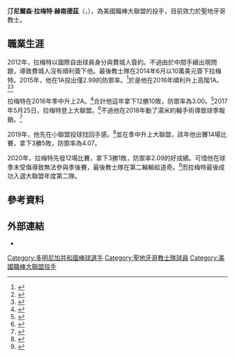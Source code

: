 {{Infobox baseball biography
| name        = 汀尼爾森·拉梅特<br />Dinelson Lamet
| image       = File:Dinelson Lamet pitching for the San Diego Padres in 2017 (Cropped).jpg
| image_size  = 250
| caption     = 2017年的拉梅特
| team        = 聖地牙哥教士
| number      = 29
| position    = [[投手|投手]]
| birth_date  = {{birth date and age|mf=yes|1992|7|18}}
| birth_place = {{DOM}}[[聖地牙哥省|聖地牙哥省]][[聖地牙哥_(多明尼加)|聖地牙哥]]
| bats        = 右
| throws      = 右
| debutleague = 美國職棒大聯盟
| debutdate   = 5月25日
| debutyear   = 2017年
| debutteam   = 聖地牙哥教士
| statyear    = 2020年球季
| statleague  = 美國職棒大聯盟
| stat1label  = 勝敗投數
| stat1value  = 15–18
| stat2label  = [[防禦率|防禦率]]
| stat2value  = 3.86
| stat3label  = [[三振|三振]]
| stat3value  = 394
| teams =
* [[聖地牙哥教士|聖地牙哥教士]] ({{mlby|2017}},{{mlby|2019}}–)
|highlights=
* [[MLB最佳陣容|大聯盟年度第二隊]] (2020)
}}
'''汀尼爾森·拉梅特·赫南德茲'''（{{lang-es|Dinelson Lamet Hernandez}}，{{bd|1992年|7月18日|}}），為美國職棒大聯盟的投手，目前效力於聖地牙哥教士。
==職業生涯==
2012年，拉梅特以國際自由球員身分與費城人簽約。不過由於中間手續出現問題，導致費城人沒有順利簽下他。最後教士隊在2014年6月以10萬美元簽下拉梅特。2015年，他在1A投出僅2.99的防禦率。<ref>{{cite web|url=http://www.sandiegouniontribune.com/sports/padres/sd-sp-padres-lamet-20170524-story.html|title=Dinelson Lamet, once an unheralded prospect, arrives on major league stage|first=Dennis|last=Lin|work=The San Diego Union-Tribune|date=May 24, 2017|accessdate=May 25, 2017|archive-date=2018-09-06|archive-url=https://web.archive.org/web/20180906173825/http://www.sandiegouniontribune.com/sports/padres/sd-sp-padres-lamet-20170524-story.html|dead-url=no}}</ref>於是他在2016年順利升上高階1A。<ref>{{cite web|url=http://eastvillagetimes.com/2016/05/padres-minors-dinelson-lamet-name-remember/|title=Padres Minors: Dinelson Lamet- A Name to Remember|work=East Village Times|date=May 1, 2016|accessdate=August 12, 2016|archive-date=2017-07-14|archive-url=https://web.archive.org/web/20170714224813/http://eastvillagetimes.com/2016/05/padres-minors-dinelson-lamet-name-remember/|dead-url=no}}</ref><ref>{{cite web|url=http://www.sandiegouniontribune.com/news/2016/may/14/padres-prospect-dinelson-lamet-scoreless-streak/|title=Dinelson Lamet streaking for Lake Elsinore|work=The San Diego Union-Tribune|accessdate=August 12, 2016|archive-date=2016-08-27|archive-url=https://web.archive.org/web/20160827041321/http://www.sandiegouniontribune.com/news/2016/may/14/padres-prospect-dinelson-lamet-scoreless-streak/|dead-url=no}}</ref>

拉梅特在2016年季中升上2A。<ref name="Lamet">{{cite web|title=Dinelson Lamet|url=http://www.milb.com/player/index.jsp?sid=t4904&player_id=659275#/career/R/pitching/2016/ALL|publisher=[[El_Paso_Chihuahuas|El Paso Chihuahuas]]|accessdate=September 29, 2016|archive-date=2019-02-22|archive-url=https://web.archive.org/web/20190222152005/http://www.milb.com/player/index.jsp?sid=t4904&player_id=659275#/career/R/pitching/2016/ALL|dead-url=no}}</ref>合計他這年拿下12勝10敗，防禦率為3.00。<ref>{{cite web|url=http://www.milb.com/player/index.jsp?player_id=659275#/career/R/pitching/2016/ALL|title=Dinelson Lamet Stats, Highlights, Bio — MiLB.com Stats — The Official Site of Minor League Baseball|publisher=|accessdate=November 19, 2016|archive-date=2020-09-28|archive-url=https://web.archive.org/web/20200928165341/http://www.milb.com/player/index.jsp?player_id=659275#/career/R/pitching/2016/ALL|dead-url=no}}</ref>2017年5月25日，拉梅特登上大聯盟。<ref>{{cite web |url=http://www.sandiegouniontribune.com/sports/padres/sd-sp-padres-lamet-start-thursday-20170523-story.html |title=Padres prospect Dinelson Lamet to debut Thursday |work=The San Diego Union-Tribune |date=April 20, 2017 |accessdate=May 25, 2017 |archive-date=2019-02-22 |archive-url=https://web.archive.org/web/20190222204915/https://www.sandiegouniontribune.com/sports/padres/sd-sp-padres-lamet-start-thursday-20170523-story.html |dead-url=no }}</ref>不過他在2018年動了湯米約翰手術導致球季報銷。<ref>{{Cite web |url=https://www.mlb.com/news/dinelson-lamet-to-have-tommy-john-surgery/c-272083188 |title=存档副本 |access-date=2020-12-13 |archive-date=2019-02-22 |archive-url=https://web.archive.org/web/20190222095236/https://www.mlb.com/news/dinelson-lamet-to-have-tommy-john-surgery/c-272083188 |dead-url=no }}</ref>

2019年，他先在小聯盟投球找回手感。<ref>{{cite web|url=https://www.mlb.com/news/dinelson-lamet-nears-return-to-padres|title=What Lamet’s return means for San Diego|work=MLB.com|author=AJ Cassavell|date=July 3, 2019|accessdate=July 4, 2019|archive-date=2019-11-14|archive-url=https://web.archive.org/web/20191114120309/https://www.mlb.com/news/dinelson-lamet-nears-return-to-padres|dead-url=no}}</ref>並在季中升上大聯盟，該年他出賽14場比賽，拿下3勝5敗，防禦率為4.07。

2020年，拉梅特先發12場比賽，拿下3勝1敗，防禦率2.09的好成績。可惜他在球季末受傷導致無法參與季後賽，最後教士隊在第二輪輸給道奇。<ref>{{Cite web|title=Preller: Lamet, Clevinger won't need surgery|url=https://www.mlb.com/news/dinelson-lamet-mike-clevinger-will-avoid-surgery|access-date=2020-10-19|website=MLB.com|language=en|archive-date=2021-03-02|archive-url=https://web.archive.org/web/20210302182708/https://www.mlb.com/news/dinelson-lamet-mike-clevinger-will-avoid-surgery|dead-url=no}}</ref>而拉梅特最後成功入選大聯盟年度第二隊。
==參考資料==
{{Reflist|2}}
==外部連結==
{{Commons category|Dinelson Lamet}}
{{Baseballstats|mlb=659275|espn=36157|br=l/lametdi01|fangraphs=17186}}
* {{Instagram|dinelson_lamet94}}

{{聖地牙哥教士隊當前登錄名單}}
{{2020 All MLB Team}}

{{DEFAULTSORT:Lamet, Dinelson}}
[[Category:多明尼加共和國棒球選手|Category:多明尼加共和國棒球選手]]
[[Category:聖地牙哥教士隊球員|Category:聖地牙哥教士隊球員]]
[[Category:美國職棒大聯盟投手|Category:美國職棒大聯盟投手]]
